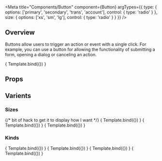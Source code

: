 

<Meta 
    title="Components/Button" 
    component={Button}
    argTypes={{
    type: {
      options: ['primary', 'secondary', 'trans', 'account'],
      control: { type: 'radio' }
    },
    size: {
      options: ['xs', 'sm', 'lg'],
      control: { type: 'radio' }
    }
  }}
/>


<HeaderSimple title='Button' />  

## Overview

Buttons allow users to trigger an action or event with a single click. For example, you can use a button for allowing the functionality of submitting a form, opening a dialog or canceling an action.

<Canvas>
    <Story
    name = "Overview"
    args = {{
        label: 'Button',
        type: 'primary',
        size: 'sm'
    }}>
        { Template.bind({}) }
    </Story>
</Canvas>

## Props

<ArgsTable story="Overview" />


## Varients

### Sizes
<Canvas>
    {/* bit of hack to get it to display how I want */}
    <Story
    name = "Sizes"
    args = {{
        label: 'Large',
        type: 'primary',
        size: 'lg'
    }}>
        { Template.bind({}) }
    </Story>
    <Story
    name = "_hidden_Small"
    args = {{
        label: 'Small',
        type: 'primary',
        size: 'sm'
    }}>
        { Template.bind({}) }
    </Story>
    <Story
    name = "_hidden_X Small"
    args = {{
        label: 'X Small',
        type: 'primary',
        size: 'xs'
    }}>
        { Template.bind({}) }
    </Story>
</Canvas>

### Kinds
<Canvas>
    <Story
    name = "Kinds"
    args = {{
        label: 'Primary',
        type: 'primary'
    }}>
        { Template.bind({}) }
    </Story>
    <Story
    name = "_hidden_Secondary"
    args = {{
        label: 'Secondary',
        type: 'secondary'
    }}>
        { Template.bind({}) }
    </Story>
    <Story
    name = "_hidden_Transparent"
    args = {{
        label: 'Transparent',
        type: 'trans'
    }}>
        { Template.bind({}) }
    </Story>
    <Story
    name = "_hidden_Account"
    args = {{
        label: 'Account',
        type: 'account'
    }}>
        { Template.bind({}) }
    </Story>
</Canvas>